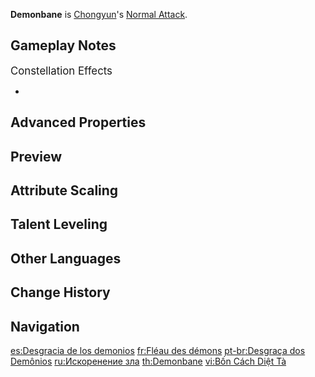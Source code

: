 {{Talent Infobox
|image         = Talent Demonbane.png
|character     = Chongyun
|type          = Normal Attack
|info          = '''Normal Attack'''<br />Performs up to 4 consecutive strikes.<br /><br />'''Charged Attack'''<br />Drains Stamina over time to perform continuous spinning attacks against all nearby opponents.<br />At the end of the sequence, performs a more powerful slash.<br /><br />'''Plunging Attack'''<br />Plunges from mid-air to strike the ground below, damaging opponents along the path and dealing [[AoE]] DMG upon impact.
|hit1          = 70.0–148%
|hit2          = 63.1–134%
|hit3          = 80.3–170%
|hit4          = 101–214%
|attr5         = Charged Attack Cyclic DMG
|value5        = 56.3–119%
|attr6         = Charged Attack Final DMG
|value6        = 102–215%
|attr7         = Charged Attack Stamina Cost
|value7        = 40/s
|attr8         = Max Duration
|value8        = 5s
|attr9         = Plunge DMG
|value9        = 74.6–157.8%
|attr10        = Low Plunge DMG
|value10       = 149–316%
|attr11        = High Plunge DMG
|value11       = 186–394%
|scale_att1    = ATK
}}
'''Demonbane''' is [[Chongyun]]'s [[Normal Attack]].

==Gameplay Notes==
;<big>Constellation Effects</big>
*{{TalentNote|constellation|1|Ice Unleashed}}

==Advanced Properties==
{{Advanced Properties
|title   = Normal Attack 1-Hit
|gu      = 1U
|icdtag  = Normal Attack
|icdtype = 2.5s/3 Hits
|poise   = 105
|impulse = 3
|blunt   = 1

|title2   = Normal Attack 2-Hit
|gu2      = 1U
|icdtag2  = Normal Attack
|icdtype2 = 2.5s/3 Hits
|poise2   = 95
|impulse2 = Heavy, 400, 0
|blunt2   = 1

|title3   = Normal Attack 3-Hit
|gu3      = 1U
|icdtag3  = Normal Attack
|icdtype3 = 2.5s/3 Hits
|poise3   = 121
|impulse3 = Heavy, 400, 0
|blunt3   = 1

|title4   = Normal Attack 4-Hit
|gu4      = 1U
|icdtag4  = Normal Attack
|icdtype4 = 2.5s/3 Hits
|poise4   = 152
|impulse4 = 5
|blunt4   = 1

|title5   = Charged Attack Cyclic
|gu5      = 1U
|icdtag5  = Normal Attack
|icdtype5 = 2.5s/3 Hits
|poise5   = 60
|impulse5 = 3
|blunt5   = 1

|title6   = Charged Attack Final Slash
|gu6      = 1U
|icdtag6  = Normal Attack
|icdtype6 = 2.5s/3 Hits
|poise6   = 120
|impulse6 = 5
|blunt6   = 1

|title7   = Plunging Attack Collision
|gu7      = 0U
|icdtag7  = none
|poise7   = 35
|impulse7 = 2

|title8   = Low Plunge
|gu8      = 1U
|icdtag8  = none
|poise8   = 150
|impulse8 = 4
|blunt8   = 1

|title9   = High Plunge
|gu9      = 1U
|icdtag9  = none
|poise9   = 200
|impulse9 = 7
|blunt9   = 1
}}

==Preview==
{{Preview
|file1=Demonbane Normal Preview
|caption=Normal Attack

|file2=Demonbane Charged Preview
|caption2=Charged Attack

|file3=Demonbane Plunge Preview
|caption3=Plunging Attack
}}
{{clr}}

==Attribute Scaling==
{{Talent Scaling
|talentType=Normal Attack
|levels=11
|order=hit1,hit2,hit3,hit4,charged_title,chargedattackspinningdmg,chargedattackfinaldmg,stamina,maxduration,plunge_title,plunge,plungelow,plungehigh
|titles=1-Hit DMG (%),2-Hit DMG (%),3-Hit DMG (%),4-Hit DMG (%),Charged Attack,Charged Attack Cyclic DMG (%),Charged Attack Final DMG (%),Charged Attack Stamina Cost,Max Duration,Plunging Attack,Plunge DMG (%),Low Plunge DMG (%),High Plunge DMG (%)
|hit1_1=70
|hit1_2=75.7
|hit1_3=81.4
|hit1_4=89.54
|hit1_5=95.24
|hit1_6=101.75
|hit1_7=110.7
|hit1_8=119.66
|hit1_9=128.61
|hit1_10=138.38
|hit1_11=148.15
|hit2_1=63.12
|hit2_2=68.26
|hit2_3=73.4
|hit2_4=80.74
|hit2_5=85.88
|hit2_6=91.75
|hit2_7=99.82
|hit2_8=107.9
|hit2_9=115.97
|hit2_10=124.78
|hit2_11=133.59
|hit3_1=80.32
|hit3_2=86.86
|hit3_3=93.4
|hit3_4=102.74
|hit3_5=109.28
|hit3_6=116.75
|hit3_7=127.02
|hit3_8=137.3
|hit3_9=147.57
|hit3_10=158.78
|hit3_11=169.99
|hit4_1=101.22
|hit4_2=109.46
|hit4_3=117.7
|hit4_4=129.47
|hit4_5=137.71
|hit4_6=147.13
|hit4_7=160.07
|hit4_8=173.02
|hit4_9=185.97
|hit4_10=200.09
|hit4_11=214.21
|chargedattackspinningdmg_1=56.29
|chargedattackspinningdmg_2=60.87
|chargedattackspinningdmg_3=65.45
|chargedattackspinningdmg_4=71.99
|chargedattackspinningdmg_5=76.57
|chargedattackspinningdmg_6=81.81
|chargedattackspinningdmg_7=89.01
|chargedattackspinningdmg_8=96.21
|chargedattackspinningdmg_9=103.41
|chargedattackspinningdmg_10=111.26
|chargedattackspinningdmg_11=119.12
|chargedattackfinaldmg_1=101.78
|chargedattackfinaldmg_2=110.07
|chargedattackfinaldmg_3=118.35
|chargedattackfinaldmg_4=130.19
|chargedattackfinaldmg_5=138.47
|chargedattackfinaldmg_6=147.94
|chargedattackfinaldmg_7=160.96
|chargedattackfinaldmg_8=173.97
|chargedattackfinaldmg_9=186.99
|chargedattackfinaldmg_10=201.2
|chargedattackfinaldmg_11=215.4
|stamina=40/s
|maxduration=5s
|plunge_1=74.59
|plunge_2=80.66
|plunge_3=86.73
|plunge_4=95.4
|plunge_5=101.47
|plunge_6=108.41
|plunge_7=117.95
|plunge_8=127.49
|plunge_9=137.03
|plunge_10=147.44
|plunge_11=157.85
|plungelow_1=149.14
|plungelow_2=161.28
|plungelow_3=173.42
|plungelow_4=190.77
|plungelow_5=202.91
|plungelow_6=216.78
|plungelow_7=235.86
|plungelow_8=254.93
|plungelow_9=274.01
|plungelow_10=294.82
|plungelow_11=315.63
|plungehigh_1=186.29
|plungehigh_2=201.45
|plungehigh_3=216.62
|plungehigh_4=238.28
|plungehigh_5=253.44
|plungehigh_6=270.77
|plungehigh_7=294.6
|plungehigh_8=318.42
|plungehigh_9=342.25
|plungehigh_10=368.25
|plungehigh_11=394.24
}}

==Talent Leveling==
{{Talent Upgrade|Chongyun}}

==Other Languages==
{{Other Languages
|en      = Demonbane
|zhs     = 灭邪四式
|zhs_rm  = Miè Xié Sì Shì
|zht     = 滅邪四式
|zht_rm  = Miè Xié Sì Shì
|zh_tl   = Four Ways to Extinguish Evil
|ja      = 滅邪四式
|ja_rm   = Metsujashishiki{{Assumed}}
|ja_tl   = Four Ways to Extinguish Evil{{Sino}}
|ko      = 악멸의 사식
|ko_rm   = Akmyeol-ui Sasik
|ko_tl   = Four Ways to Exterminate Evil
|es      = Desgracia de los demonios
|es_tl   = Disgrace of Demons
|es_note = "Desgracia" can also mean "misfortune."
|fr      = Fléau des démons
|fr_tl   = Scourge of the Demons
|ru      = Искоренение зла
|ru_tl   = Eradication of Evil
|th      = Demonbane
|vi      = Bốn Cách Diệt Tà
|vi_tl   = Four Ways to Extinguish Evil
|de      = Auslöschung des Bösen
|de_tl   = Extinction of Evil
|id      = Demonbane
|pt      = Desgraça dos Demônios
|pt_tl   = 
|tr      = İblisboğan
|tr_tl   = 
|it      = Assillo demoniaco
|it_tl   = Demonic Nagging
}}

==Change History==
{{Change History|1.0}}

==Navigation==
{{Talent Navbox|Chongyun}}

[[es:Desgracia de los demonios]]
[[fr:Fléau des démons]]
[[pt-br:Desgraça dos Demônios]]
[[ru:Искоренение зла]]
[[th:Demonbane]]
[[vi:Bốn Cách Diệt Tà]]